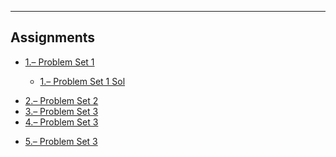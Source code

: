 ***
## Assignments


<ul class="fa-ul">

<li><i class="fa-li fa fa-pencil-square-o"></i><a target="_blank" href=./hw/hw1/hw1.html>1.-- Problem Set 1</a>

<ul class="fa-ul">

<li><i class="fa-li fa fa fa-check-circle-o"></i><a target="_blank" href=./hw/hw1/hw1_sol.html>1.-- Problem Set 1 Sol</a>

</ul>


<li><i class="fa-li fa fa-pencil-square-o"></i><a target="_blank" href=./hw/hw2/hw2.html>2.-- Problem Set 2</a>
<li><i class="fa-li fa fa-pencil-square-o"></i><a target="_blank" href=./hw/hw1/hw1.html>3.-- Problem Set 3</a>
<li><i class="fa-li fa fa-pencil-square-o"></i><a target="_blank" href=./hw/hw1/hw1.html>4.-- Problem Set 3</a>
<li><i class="fa-li fa fa-pencil-square-o"></i><a target="_blank" href=./hw/hw1/hw1.html>5.-- Problem Set 3</a>


</ul>

